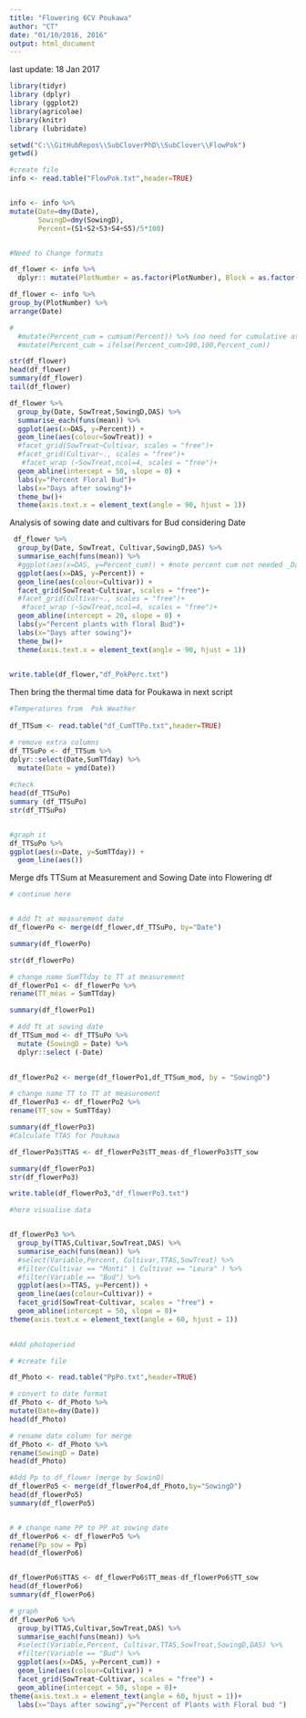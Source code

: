 ```yaml
---
title: "Flowering 6CV Poukawa"
author: "CT"
date: "01/10/2016, 2016"
output: html_document
---
```

last update: 18 Jan 2017

```r
library(tidyr)
library (dplyr)
library (ggplot2)
library(agricolae)
library(knitr)
library (lubridate)

```


```r
setwd("C:\\GitHubRepos\\SubCloverPhD\\SubClover\\FlowPok")
getwd()

#create file
info <- read.table("FlowPok.txt",header=TRUE)


info <- info %>%
mutate(Date=dmy(Date),
       SowingD=dmy(SowingD), 
       Percent=(S1+S2+S3+S4+S5)/5*100)


#Need to Change formats 

df_flower <- info %>%
  dplyr:: mutate(PlotNumber = as.factor(PlotNumber), Block = as.factor(Block),DAS = as.numeric(DAS))

df_flower <- info %>%
group_by(PlotNumber) %>%
arrange(Date) 

#
  #mutate(Percent_cum = cumsum(Percent)) %>% (no need for cumulative as data was already cumulative from the field notes )
  #mutate(Percent_cum = ifelse(Percent_cum>100,100,Percent_cum))

str(df_flower)
head(df_flower)
summary(df_flower)
tail(df_flower)


```


```r

df_flower %>%
  group_by(Date, SowTreat,SowingD,DAS) %>%
  summarise_each(funs(mean)) %>%
  ggplot(aes(x=DAS, y=Percent)) + 
  geom_line(aes(colour=SowTreat)) +
  #facet_grid(SowTreat~Cultivar, scales = "free")+
  #facet_grid(Cultivar~., scales = "free")+
   #facet_wrap (~SowTreat,ncol=4, scales = "free")+
  geom_abline(intercept = 50, slope = 0) +
  labs(y="Percent Floral Bud")+
  labs(x="Days after sowing")+
  theme_bw()+
  theme(axis.text.x = element_text(angle = 90, hjust = 1))

```




Analysis of sowing date and cultivars for Bud considering Date 

```r

 df_flower %>%
  group_by(Date, SowTreat, Cultivar,SowingD,DAS) %>%
  summarise_each(funs(mean)) %>%
  #ggplot(aes(x=DAS, y=Percent_cum)) + #note percent cum not needed _Data already formated in excel (S4 onward)
  ggplot(aes(x=DAS, y=Percent)) +
  geom_line(aes(colour=Cultivar)) +
  facet_grid(SowTreat~Cultivar, scales = "free")+
  #facet_grid(Cultivar~., scales = "free")+
   #facet_wrap (~SowTreat,ncol=4, scales = "free")+
  geom_abline(intercept = 20, slope = 0) +
  labs(y="Percent plants with floral Bud")+
  labs(x="Days after sowing")+
  theme_bw()+
  theme(axis.text.x = element_text(angle = 90, hjust = 1))
 

write.table(df_flower,"df_PokPerc.txt")

```

Then bring the thermal time data for Poukawa in next script 


```r


#Temperatures from  Pok Weather
 
df_TTSum <- read.table("df_CumTTPo.txt",header=TRUE)

# remove extra columns
df_TTSuPo <- df_TTSum %>%
dplyr::select(Date,SumTTday) %>%
  mutate(Date = ymd(Date))
 
#check
head(df_TTSuPo)
summary (df_TTSuPo)
str(df_TTSuPo)


#graph it 
df_TTSuPo %>% 
ggplot(aes(x=Date, y=SumTTday)) +
  geom_line(aes()) 

```

Merge dfs TTSum at Measurement and Sowing Date into Flowering df

```r

# continue here


# Add Tt at measurement date
df_flowerPo <- merge(df_flower,df_TTSuPo, by="Date")

summary(df_flowerPo)

str(df_flowerPo)
```

```r
# change name SumTTday to TT at measurement
df_flowerPo1 <- df_flowerPo %>%
rename(TT_meas = SumTTday)

summary(df_flowerPo1)

# Add Tt at sowing date
df_TTSum_mod <- df_TTSuPo %>%
  mutate (SowingD = Date) %>%
  dplyr::select (-Date)
  

df_flowerPo2 <- merge(df_flowerPo1,df_TTSum_mod, by = "SowingD")

```

```r
# change name TT to TT at measurement
df_flowerPo3 <- df_flowerPo2 %>%
rename(TT_sow = SumTTday)

summary(df_flowerPo3)
#Calculate TTAS for Poukawa 

df_flowerPo3$TTAS <- df_flowerPo3$TT_meas-df_flowerPo3$TT_sow

summary(df_flowerPo3)
str(df_flowerPo3)

write.table(df_flowerPo3,"df_flowerPo3.txt")

```


```r

#here visualise data 


df_flowerPo3 %>%
  group_by(TTAS,Cultivar,SowTreat,DAS) %>%
  summarise_each(funs(mean)) %>%
  #select(Variable,Percent, Cultivar,TTAS,SowTreat) %>%
  #filter(Cultivar == "Monti" | Cultivar == "Leura" ) %>%
  #filter(Variable == "Bud") %>%
  ggplot(aes(x=TTAS, y=Percent)) + 
  geom_line(aes(colour=Cultivar)) +
  facet_grid(SowTreat~Cultivar, scales = "free") +
  geom_abline(intercept = 50, slope = 0)+
theme(axis.text.x = element_text(angle = 60, hjust = 1))
  


```


```r

#Add photoperiod 

# #create file

df_Photo <- read.table("PpPo.txt",header=TRUE)

# convert to date format
df_Photo <- df_Photo %>%
mutate(Date=dmy(Date))
head(df_Photo)

# rename date column for merge
df_Photo <- df_Photo %>%
rename(SowingD = Date)
head(df_Photo)

#Add Pp to df_flower (merge by SowinD)
df_flowerPo5 <- merge(df_flowerPo4,df_Photo,by="SowingD")
head(df_flowerPo5)
summary(df_flowerPo5)


# # change name PP to PP at sowing date
df_flowerPo6 <- df_flowerPo5 %>%
rename(Pp_sow = Pp)
head(df_flowerPo6)



```



```r

df_flowerPo6$TTAS <- df_flowerPo6$TT_meas-df_flowerPo6$TT_sow
head(df_flowerPo6)
summary(df_flowerPo6)

# graph
df_flowerPo6 %>%
  group_by(TTAS,Cultivar,SowTreat,DAS) %>%
  summarise_each(funs(mean)) %>%
  #select(Variable,Percent, Cultivar,TTAS,SowTreat,SowingD,DAS) %>%
  #filter(Variable == "Bud") %>%
  ggplot(aes(x=DAS, y=Percent_cum)) + 
  geom_line(aes(colour=Cultivar)) +
  facet_grid(SowTreat~Cultivar, scales = "free") +
  geom_abline(intercept = 50, slope = 0)+
theme(axis.text.x = element_text(angle = 60, hjust = 1))+
  labs(x="Days after sowing",y="Percent of Plants with Floral bud ")



```


